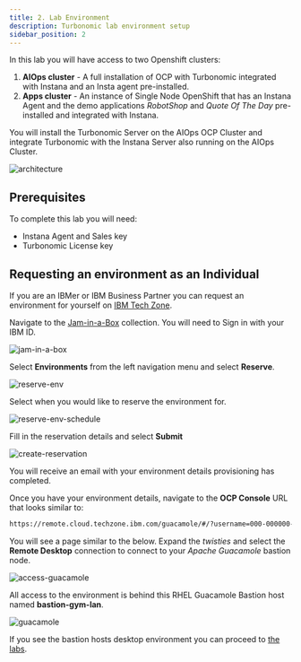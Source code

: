 ```yaml
---
title: 2. Lab Environment
description: Turbonomic lab environment setup
sidebar_position: 2
---
```


In this lab you will have access to two Openshift clusters:

1. **AIOps cluster** - A full installation of OCP with Turbonomic integrated
   with Instana and an Insta agent pre-installed.
2. **Apps cluster** - An instance of Single Node OpenShift that has an Instana
   Agent and the demo applications _RobotShop_ and _Quote Of The Day_
   pre-installed and integrated with Instana.

You will install the Turbonomic Server on the AIOps OCP Cluster and integrate
Turbonomic with the Instana Server also running on the AIOps Cluster.

![architecture](images/architecture-instana-turbo.png)

## Prerequisites

To complete this lab you will need:

- Instana Agent and Sales key
- Turbonomic License key

## Requesting an environment as an Individual

If you are an IBMer or IBM Business Partner you can request an environment for
yourself on [IBM Tech Zone](https://techzone.ibm.com).

Navigate to the
[Jam-in-a-Box](https://techzone.ibm.com/collection/jam-in-a-box-for-aiops)
collection. You will need to Sign in with your IBM ID.

![jam-in-a-box](../../../_common/images/jam-in-a-box.png)

Select **Environments** from the left navigation menu and select **Reserve**.

![reserve-env](../../../_common/images/reserve-env.png)

Select when you would like to reserve the environment for.

![reserve-env-schedule](../../../_common/images/reserve-env-schedule.png)

Fill in the reservation details and select **Submit**

![create-reservation](../../../_common/images/create-reservation.png)

You will receive an email with your environment details provisioning has
completed.

Once you have your environment details, navigate to the **OCP Console** URL that
looks similar to:

```sh
https://remote.cloud.techzone.ibm.com/guacamole/#/?username=000-000000-0000&password=00000
```

You will see a page similar to the below. Expand the _twisties_ and select the
**Remote Desktop** connection to connect to your _Apache Guacamole_ bastion
node.

![access-guacamole](../../../_common/images/access-guacamole.png)

All access to the environment is behind this RHEL Guacamole Bastion host named
**bastion-gym-lan**.

![guacamole](../../../_common/images/guacamole.png)

If you see the bastion hosts desktop environment you can proceed to
[the labs](/waiops-tech-jam/labs/general/).
